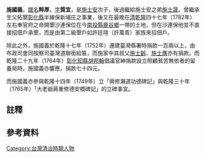 {{東亞男性歷史人物
|名稱 =施國義
|身份 =
|國家 =清
|名 = 譜名'''粹厚'''
|字 = '''質宜'''
|號= 
|官職 = 
|氏族 = 潯海施氏
|籍貫 =
|祖籍 =
|本籍 =
|出身地 =
|府邸 =
|世系 = 
|初名 =
|乳名 = <!--日本、朝鮮、琉球以外人物用-->
|小字 =
|別名 =
|其他名號 =
|出生日期 = 康熙五十七年十二月初一<br/>（1719年1月20日）
|出生地點 = 
|婚年 =
|逝世日期 = 乾隆三十四年二月廿二<br/>（1769年3月29日）
|逝世地點 =
|諡號 =
|墓葬 = 南安四十一都油園鄉黃家山
|祠廟 =
|父親 = [[施士安|施士安]]，後過繼施士晟
|母親 = 王氏
|妻 = 
|繼室 = 
|側室 = 
|兄弟 = 國仁、國提、國敏、[[施國輔|國輔]]、國陸
|子 = 光渥{{NoteTag|1=名嘉春，字元仲，號裕庭（1738年－1764年）臺灣府儒學貢生{{r|黃}}。}}、光樞、光昇
|出身 = 
|功名 = 
|經歷 = 
|著作 =
|注釋 =
}}
'''施國義'''{{BD|1719年|1月20日|1769年|3月29日}}，[[譜名|譜名]]'''粹厚'''，[[表字|字]]'''質宜'''，是[[施士安|施士安]]次子，後過繼給施士安之弟[[施士晟|施士晟]]{{r|黃}}。曾繼承生父拓墾[[彰化縣|彰化縣]]半線保新埔庄之事業，後又在最晚在[[清|清]][[乾隆|乾隆]]四十七年（1782年）左右奉官府之命開墾沙連保位在今[[南投縣|南投縣]][[鹿谷鄉|鹿谷鄉]]一帶的土地，但在沙連保他並不直接招佃戶承墾，而是由第二級墾戶如許廷瑄（許萬青）家族來招佃戶{{r|黃}}。

除此之外，施國義於乾隆十七年（1752年）遷建臺灣縣署時捐款一百兩以上，由布政司會同按察司臺灣道聯銜給匾，而施家中其叔父[[施士齡|施士齡]]、[[施士膺|施士膺]]亦有捐款{{r|黃}}。而乾隆二十九年（1764年）[[彰化知縣|彰化知縣]][[胡邦翰|胡邦翰]]倡議官紳捐款設立照顧貧苦無依者的留養局時，施國義亦響應，捐款七十四元{{r|黃}}。

而施國義亦參與乾隆十四年（1749年）立「興修瀨道功德碑記」與乾隆三十年（1765年）「大老爺蔣重修德安橋碑記」{{NoteTag|1=德安橋位在臺灣府城大銃街（今臺南北區自強街）上，沖毀後臺灣知府[[蔣允焄|蔣允焄]]重修之<ref>[http://memory.ncl.edu.tw/tm_2007/hypage.cgi?HYPAGE=all_detail.htm&subject_type=documents&did_id=12&project_id=twrb&xml_id=0000163386 臺灣記憶－大老爺蔣重修德安橋記]{{dead link|date=2018年3月 |bot=InternetArchiveBot |fix-attempted=yes }}</ref>。}}的立碑事宜{{r|黃}}。

==註釋==
<div class="references-small">
{{NoteFoot}}
</div>

==參考資料==
{{reflist|refs=
<ref name="黃">{{cite book|author=黃富三 |title=《臺灣水田化運動先驅施世榜家族史》 |year=2006年 |publisher=國史館臺灣文獻館 |location=南投市中興新村 |isbn=978-986-00-8146-6 |page=194－206頁}}</ref>
}}

[[Category:台灣清治時期人物|Category:台灣清治時期人物]]